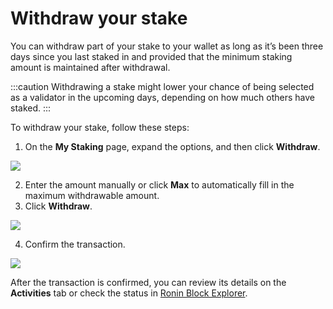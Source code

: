 
# Withdraw your stake
You can withdraw part of your stake to your wallet as long as it’s been three days since you last staked in and provided that the minimum staking amount is maintained after withdrawal.

:::caution
Withdrawing a stake might lower your chance of being selected as a validator in the upcoming days, depending on how much others have staked.
:::

To withdraw your stake, follow these steps:
1. On the **My Staking** page, expand the options, and then click **Withdraw**.

<img src={withdrawStakeStepOne} width={480} />

2. Enter the amount manually or click **Max** to automatically fill in the maximum withdrawable amount.
3. Click **Withdraw**.

<img src={withdrawStakeStepTwo} width={416} />

4. Confirm the transaction.

<img src={confirmTransaction} width={375} />

After the transaction is confirmed, you can review its details on the **Activities** tab or check the status in [Ronin Block Explorer](https://saigon-explorer.roninchain.com/).
